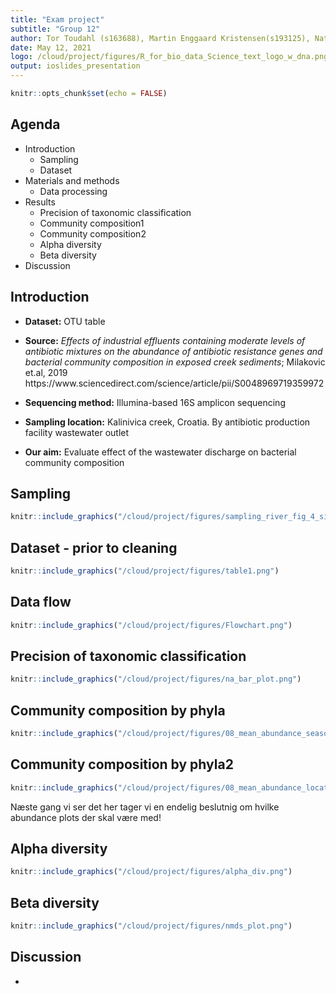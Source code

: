 ```yaml
---
title: "Exam project"
subtitle: "Group 12"
author: Tor Toudahl (s163688), Martin Enggaard Kristensen(s193125), Natasia Thornval(s143493)
date: May 12, 2021
logo: /cloud/project/figures/R_for_bio_data_Science_text_logo_w_dna.png
output: ioslides_presentation
---
```


```r
knitr::opts_chunk$set(echo = FALSE)
```


## Agenda

* Introduction
  + Sampling
  + Dataset
* Materials and methods
  + Data processing
* Results
  + Precision of taxonomic classification
  + Community composition1
  + Community composition2
  + Alpha diversity
  + Beta diversity
* Discussion

## Introduction

- **Dataset:** OTU table

- **Source:** *Effects of industrial effluents containing moderate levels of antibiotic mixtures on the abundance of antibiotic resistance genes and bacterial community composition in exposed creek sediments*; Milakovic et.al, 2019 https://www.sciencedirect.com/science/article/pii/S0048969719359972 

- **Sequencing method:** Illumina-based 16S amplicon sequencing

- **Sampling location:** Kalinivica creek, Croatia. By antibiotic production facility wastewater outlet

- **Our aim:** Evaluate effect of the wastewater discharge on bacterial community composition

## Sampling
```r
knitr::include_graphics("/cloud/project/figures/sampling_river_fig_4_sites.PNG")
```

## Dataset - prior to cleaning
```r
knitr::include_graphics("/cloud/project/figures/table1.png")
```

## Data flow
```r
knitr::include_graphics("/cloud/project/figures/Flowchart.png")
```

## Precision of taxonomic classification
```r
knitr::include_graphics("/cloud/project/figures/na_bar_plot.png")
```

## Community composition by phyla
```r
knitr::include_graphics("/cloud/project/figures/08_mean_abundance_season.png")
```

## Community composition by phyla2
```r
knitr::include_graphics("/cloud/project/figures/08_mean_abundance_location.png")
```
Næste gang vi ser det her tager vi en endelig beslutnig om hvilke abundance plots der skal være med!

## Alpha diversity
```r
knitr::include_graphics("/cloud/project/figures/alpha_div.png")
```


## Beta diversity
```r
knitr::include_graphics("/cloud/project/figures/nmds_plot.png")
```


## Discussion

* 